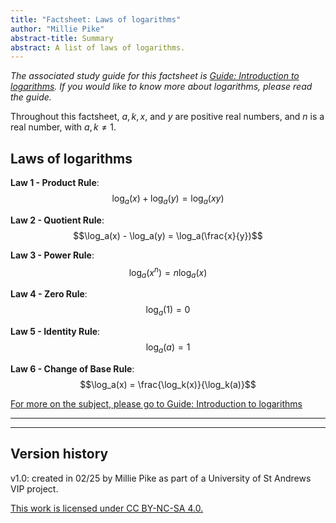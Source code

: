 ```yaml
---
title: "Factsheet: Laws of logarithms"
author: "Millie Pike"
abstract-title: Summary
abstract: A list of laws of logarithms.
---
```


*The associated study guide for this factsheet is [Guide: Introduction to logarithms](../studyguides/logarithms.qmd). If you would like to know more about logarithms, please read the guide.*

Throughout this factsheet, $a,k, x,$ and $y$ are positive real numbers, and $n$ is a real number, with $a, k \neq 1$.

## Laws of logarithms {-}

**Law 1 - Product Rule**: $$\log_a(x) + \log_a(y) = \log_a(xy)$$


**Law 2 - Quotient Rule**: $$\log_a(x) - \log_a(y) = \log_a(\frac{x}{y})$$


**Law 3 - Power Rule**: $$\log_a(x^n) = n\log_a(x)$$


**Law 4 - Zero Rule**: $$\log_a(1) = 0$$


**Law 5 - Identity Rule**: $$\log_a(a) = 1$$


**Law 6 - Change of Base Rule**: $$\log_a(x) = \frac{\log_k(x)}{\log_k(a)}$$


[For more on the subject, please go to Guide: Introduction to logarithms](../studyguides/logarithms.qmd)

---

---

## Version history {-}

v1.0: created in 02/25 by Millie Pike as part of a University of St Andrews VIP project.

[This work is licensed under CC BY-NC-SA 4.0.](https://creativecommons.org/licenses/by-nc-sa/4.0/?ref=chooser-v1)
